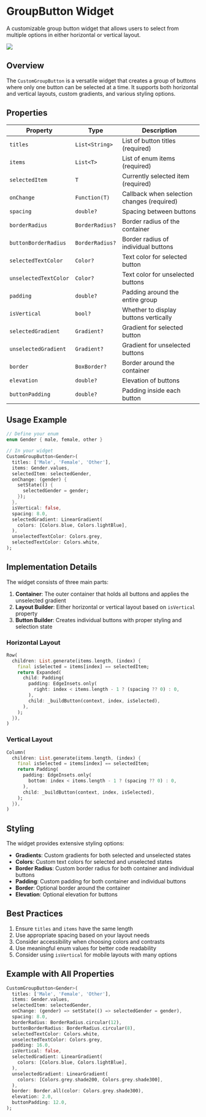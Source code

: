 # GroupButton Widget

A customizable group button widget that allows users to select from multiple options in either horizontal or vertical layout.

![](./images/groupbutton.png)

## Overview

The `CustomGroupButton` is a versatile widget that creates a group of buttons where only one button can be selected at a time. It supports both horizontal and vertical layouts, custom gradients, and various styling options.

## Properties

| Property | Type | Description |
|----------|------|-------------|
| `titles` | `List<String>` | List of button titles (required) |
| `items` | `List<T>` | List of enum items (required) |
| `selectedItem` | `T` | Currently selected item (required) |
| `onChange` | `Function(T)` | Callback when selection changes (required) |
| `spacing` | `double?` | Spacing between buttons |
| `borderRadius` | `BorderRadius?` | Border radius of the container |
| `buttonBorderRadius` | `BorderRadius?` | Border radius of individual buttons |
| `selectedTextColor` | `Color?` | Text color for selected button |
| `unselectedTextColor` | `Color?` | Text color for unselected buttons |
| `padding` | `double?` | Padding around the entire group |
| `isVertical` | `bool?` | Whether to display buttons vertically |
| `selectedGradient` | `Gradient?` | Gradient for selected button |
| `unselectedGradient` | `Gradient?` | Gradient for unselected buttons |
| `border` | `BoxBorder?` | Border around the container |
| `elevation` | `double?` | Elevation of buttons |
| `buttonPadding` | `double?` | Padding inside each button |

## Usage Example

```dart
// Define your enum
enum Gender { male, female, other }

// In your widget
CustomGroupButton<Gender>(
  titles: ['Male', 'Female', 'Other'],
  items: Gender.values,
  selectedItem: selectedGender,
  onChange: (gender) {
    setState(() {
      selectedGender = gender;
    });
  },
  isVertical: false,
  spacing: 8.0,
  selectedGradient: LinearGradient(
    colors: [Colors.blue, Colors.lightBlue],
  ),
  unselectedTextColor: Colors.grey,
  selectedTextColor: Colors.white,
);
```

## Implementation Details

The widget consists of three main parts:

1. **Container**: The outer container that holds all buttons and applies the unselected gradient
2. **Layout Builder**: Either horizontal or vertical layout based on `isVertical` property
3. **Button Builder**: Creates individual buttons with proper styling and selection state

### Horizontal Layout

```dart
Row(
  children: List.generate(items.length, (index) {
    final isSelected = items[index] == selectedItem;
    return Expanded(
      child: Padding(
        padding: EdgeInsets.only(
          right: index < items.length - 1 ? (spacing ?? 0) : 0,
        ),
        child: _buildButton(context, index, isSelected),
      ),
    );
  }),
)
```

### Vertical Layout

```dart
Column(
  children: List.generate(items.length, (index) {
    final isSelected = items[index] == selectedItem;
    return Padding(
      padding: EdgeInsets.only(
        bottom: index < items.length - 1 ? (spacing ?? 0) : 0,
      ),
      child: _buildButton(context, index, isSelected),
    );
  }),
)
```

## Styling

The widget provides extensive styling options:

- **Gradients**: Custom gradients for both selected and unselected states
- **Colors**: Custom text colors for selected and unselected states
- **Border Radius**: Custom border radius for both container and individual buttons
- **Padding**: Custom padding for both container and individual buttons
- **Border**: Optional border around the container
- **Elevation**: Optional elevation for buttons

## Best Practices

1. Ensure `titles` and `items` have the same length
2. Use appropriate spacing based on your layout needs
3. Consider accessibility when choosing colors and contrasts
4. Use meaningful enum values for better code readability
5. Consider using `isVertical` for mobile layouts with many options

## Example with All Properties

```dart
CustomGroupButton<Gender>(
  titles: ['Male', 'Female', 'Other'],
  items: Gender.values,
  selectedItem: selectedGender,
  onChange: (gender) => setState(() => selectedGender = gender),
  spacing: 8.0,
  borderRadius: BorderRadius.circular(12),
  buttonBorderRadius: BorderRadius.circular(8),
  selectedTextColor: Colors.white,
  unselectedTextColor: Colors.grey,
  padding: 16.0,
  isVertical: false,
  selectedGradient: LinearGradient(
    colors: [Colors.blue, Colors.lightBlue],
  ),
  unselectedGradient: LinearGradient(
    colors: [Colors.grey.shade200, Colors.grey.shade300],
  ),
  border: Border.all(color: Colors.grey.shade300),
  elevation: 2.0,
  buttonPadding: 12.0,
);
```
